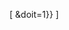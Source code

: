 [{{fullurl:petscan:|language=zh&project=wikipedia<!--
-->&templates_yes={{urlencode:{{{banner|}}}}}&templates_use_talk_yes=1<!--
-->&templates_any={{#invoke:Separated entries|main|{{{1|}}}|{{{2|}}}|{{{3|}}}|{{{4|}}}|{{{5|}}}|separator=%0D%0A}}<!--
-->&doit=1}} {{{text}}}]<noinclude>
{{Documentation|content=
本模板用于配合{{tl|tasks}}，在没有相应维护分类时，通过外部工具[[petscan:|petscan:]]列出维护页面列表。列表通过专题横幅和维护模板求交集实现。

== 用法 ==
参数：
:{{tnull|Tasks/petscan|banner&#61;<专题模板>|<维护模板1>|<维护模板2>|...|text&#61;<显示文字>}}

; 例子
: {{tnull|Tasks/petscan|banner&#61;ACG專題|Unreferenced|Unreferencedsect|Refimprove|text&#61;要補充來源的ACG條目}}
; 效果
: {{Tasks/petscan|banner=ACG專題|Unreferenced|Unreferencedsect|Refimprove|text=要補充來源的ACG條目}}
}}</noinclude>